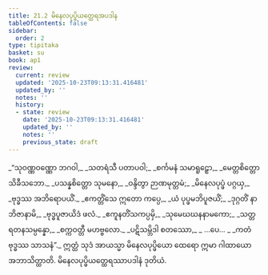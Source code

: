 ```yaml
---
title: 21.2 မိနေလပုပ္ဖိယတ္ထေရအပဒါန
tableOfContents: false
sidebar:
  order: 2
type: tipitaka
basket: su
book: ap1
review:
  current: review
  updated: '2025-10-23T09:13:31.416481'
  updated_by: ''
  notes: ''
  history:
  - state: review
    date: '2025-10-23T09:13:31.416481'
    updated_by: ''
    notes: ''
    previous_state: draft
---
```



<ReviewStatus review={frontmatter.review} showDetails={true} />

<HypothesisAnnotation frontmatter={frontmatter} />

<DynamicBreadcrumb />

<Division number="5" book="ap1" e="ch" v="20" p="227">

<Paragraph number="2756" type="verses" book="ap1">
_“သုဝဏ္ဏဝဏ္ဏော ဘဂဝါ,_  
_သတရံသီ ပတာပဝါ;_  
_စင်္ကမနံ သမာရူဠှော,_  
_မေတ္တစိတ္တော သိခီသဘော._  

</Paragraph>

</Division>
<Division number="6" book="ap1" e="ch" v="20" p="227">

<Paragraph number="2757" type="verses" book="ap1">
_ပသန္နစိတ္တော သုမနော,_  
_ဝန္ဒိတွာ ဉာဏမုတ္တမံ;_  
_မိနေလပုပ္ဖံ ပဂ္ဂယှ,_  
_ဗုဒ္ဓဿ အဘိရောပယိံ._  

</Paragraph>

</Division>
<Division number="7" book="ap1" e="ch" v="20" p="227">

<Paragraph number="2758" type="verses" book="ap1">
_ဧကတ္တိံသေ ဣတော ကပ္ပေ,_  
_ယံ ပုပ္ဖမဘိပူဇယိံ;_  
_ဒုဂ္ဂတိံ နာဘိဇာနာမိ,_  
_ဗုဒ္ဓပူဇာယိဒံ ဖလံ._  

</Paragraph>

</Division>
<Division number="8" book="ap1" e="ch" v="20" p="227">

<Paragraph number="2759" type="verses" book="ap1">
_ဧကူနတိံသကပ္ပမှိ,_  
_သုမေဃဃနနာမကော;_  
_သတ္တရတနသမ္ပန္နော,_  
_စက္ကဝတ္တီ မဟဗ္ဗလော._  

</Paragraph>

</Division>
<Division number="9" book="ap1" e="ch" v="20" p="228">

<Paragraph number="2760" type="verses" book="ap1">
_ပဋိသမ္ဘိဒါ စတဿော,_  
_ …ပေ… _  
_ကတံ ဗုဒ္ဓဿ သာသနံ”._  

</Paragraph>

<Paragraph number="2761" book="ap1">
ဣတ္ထံ သုဒံ အာယသ္မာ မိနေလပုပ္ဖိယော ထေရော ဣမာ ဂါထာယော အဘာသိတ္ထာတိ.

</Paragraph>
</Division>

<Paragraph number="2762" type="center" book="ap1">
မိနေလပုပ္ဖိယတ္ထေရဿာပဒါနံ ဒုတိယံ.
</Paragraph>